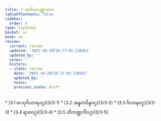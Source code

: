 ```yaml
---
title: 3 တတိယပဏ္ဏာသက
tableOfContents: false
sidebar:
  order: 4
type: tipitaka
basket: su
book: a5
review:
  current: review
  updated: '2025-10-20T16:27:05.130451'
  updated_by: ''
  notes: ''
  history:
  - state: review
    date: '2025-10-20T16:27:05.130451'
    updated_by: ''
    notes: ''
    previous_state: draft
---
```



<DynamicBreadcrumb />


<ReviewStatus review={frontmatter.review} showDetails={true} />

<HypothesisAnnotation frontmatter={frontmatter} />



<TableOfContents book="a5" section="3">
* [3.1 ဖာသုဝိဟာရဝဂ္ဂ](3/3-1)
* [3.2 အန္ဓကဝိန္ဒဝဂ္ဂ](3/3-2)
* [3.3 ဂိလာနဝဂ္ဂ](3/3-3)
* [3.4 ရာဇဝဂ္ဂ](3/3-4)
* [3.5 တိကဏ္ဍကီဝဂ္ဂ](3/3-5)
</TableOfContents>